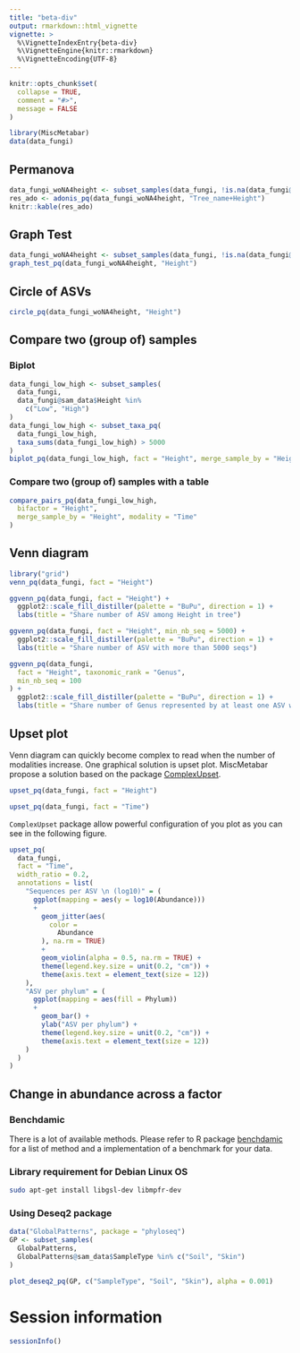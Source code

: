 ```yaml
---
title: "beta-div"
output: rmarkdown::html_vignette
vignette: >
  %\VignetteIndexEntry{beta-div}
  %\VignetteEngine{knitr::rmarkdown}
  %\VignetteEncoding{UTF-8}
---
```



```r
knitr::opts_chunk$set(
  collapse = TRUE,
  comment = "#>",
  message = FALSE
)
```

```r
library(MiscMetabar)
data(data_fungi)
```

## Permanova

```r
data_fungi_woNA4height <- subset_samples(data_fungi, !is.na(data_fungi@sam_data$Height))
res_ado <- adonis_pq(data_fungi_woNA4height, "Tree_name+Height")
knitr::kable(res_ado)
```


## Graph Test

```r
data_fungi_woNA4height <- subset_samples(data_fungi, !is.na(data_fungi@sam_data$Height))
graph_test_pq(data_fungi_woNA4height, "Height")
```

## Circle of ASVs

```r
circle_pq(data_fungi_woNA4height, "Height")
```

## Compare two (group of) samples

### Biplot


```r
data_fungi_low_high <- subset_samples(
  data_fungi,
  data_fungi@sam_data$Height %in%
    c("Low", "High")
)
data_fungi_low_high <- subset_taxa_pq(
  data_fungi_low_high,
  taxa_sums(data_fungi_low_high) > 5000
)
biplot_pq(data_fungi_low_high, fact = "Height", merge_sample_by = "Height")
```

### Compare two (group of) samples with a table

```r
compare_pairs_pq(data_fungi_low_high,
  bifactor = "Height",
  merge_sample_by = "Height", modality = "Time"
)
```

## Venn diagram

```r
library("grid")
venn_pq(data_fungi, fact = "Height")
```

```r
ggvenn_pq(data_fungi, fact = "Height") +
  ggplot2::scale_fill_distiller(palette = "BuPu", direction = 1) +
  labs(title = "Share number of ASV among Height in tree")
```

```r
ggvenn_pq(data_fungi, fact = "Height", min_nb_seq = 5000) +
  ggplot2::scale_fill_distiller(palette = "BuPu", direction = 1) +
  labs(title = "Share number of ASV with more than 5000 seqs")
```

```r
ggvenn_pq(data_fungi,
  fact = "Height", taxonomic_rank = "Genus",
  min_nb_seq = 100
) +
  ggplot2::scale_fill_distiller(palette = "BuPu", direction = 1) +
  labs(title = "Share number of Genus represented by at least one ASV with more than 100 seqs")
```

## Upset plot

Venn diagram can quickly become complex to read when the number of modalities increase. One graphical solution is upset plot. MiscMetabar propose a solution based on the package [ComplexUpset](https://krassowski.github.io/complex-upset/).
```r
upset_pq(data_fungi, fact = "Height")
```

```r
upset_pq(data_fungi, fact = "Time")
```

`ComplexUpset` package allow powerful configuration of you plot as you can see in the following figure.

```r
upset_pq(
  data_fungi,
  fact = "Time",
  width_ratio = 0.2,
  annotations = list(
    "Sequences per ASV \n (log10)" = (
      ggplot(mapping = aes(y = log10(Abundance)))
      +
        geom_jitter(aes(
          color =
            Abundance
        ), na.rm = TRUE)
        +
        geom_violin(alpha = 0.5, na.rm = TRUE) +
        theme(legend.key.size = unit(0.2, "cm")) +
        theme(axis.text = element_text(size = 12))
    ),
    "ASV per phylum" = (
      ggplot(mapping = aes(fill = Phylum))
      +
        geom_bar() +
        ylab("ASV per phylum") +
        theme(legend.key.size = unit(0.2, "cm")) +
        theme(axis.text = element_text(size = 12))
    )
  )
)
```

## Change in abundance across a factor 

### Benchdamic

There is a lot of available methods. Please refer to R package [benchdamic](https://github.com/mcalgaro93/benchdamic) for a list of method and a implementation of a benchmark for your data. 

### Library requirement for Debian Linux OS

```sh
sudo apt-get install libgsl-dev libmpfr-dev
```

### Using Deseq2 package

```r
data("GlobalPatterns", package = "phyloseq")
GP <- subset_samples(
  GlobalPatterns,
  GlobalPatterns@sam_data$SampleType %in% c("Soil", "Skin")
)

plot_deseq2_pq(GP, c("SampleType", "Soil", "Skin"), alpha = 0.001)
```


# Session information

```r
sessionInfo()
```